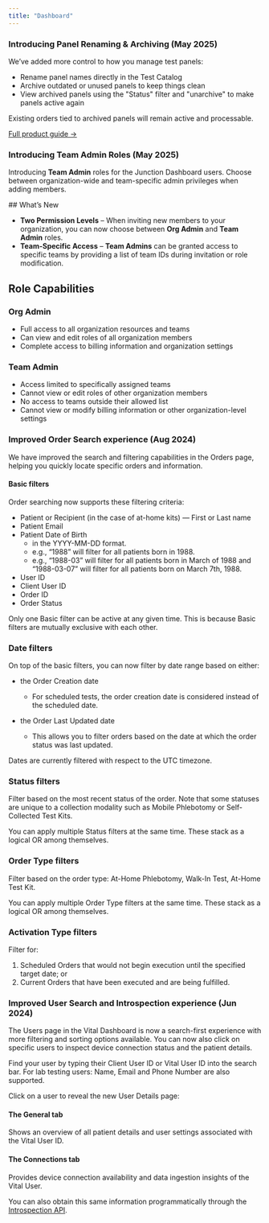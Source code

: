 ```yaml
---
title: "Dashboard"
---
```


### Introducing Panel Renaming & Archiving (May 2025)

We’ve added more control to how you manage test panels:

- Rename panel names directly in the Test Catalog
- Archive outdated or unused panels to keep things clean
- View archived panels using the "Status" filter and "unarchive" to make panels active again

Existing orders tied to archived panels will remain active and processable.

[Full product guide →](https://support.tryvital.com/articles/1278554980-managing-lab-panels)


### Introducing Team Admin Roles (May 2025)

Introducing **Team Admin** roles for the Junction Dashboard users. Choose between organization-wide and team-specific admin privileges when adding members.

<Accordion icon="magnifying-glass" iconType="duotone" title="Details" defaultOpen>
## What’s New

- **Two Permission Levels** – When inviting new members to your organization, you can now choose between **Org Admin** and **Team Admin** roles.
- **Team-Specific Access** – **Team Admins** can be granted access to specific teams by providing a list of team IDs during invitation or role modification.

## Role Capabilities

### Org Admin

- Full access to all organization resources and teams
- Can view and edit roles of all organization members
- Complete access to billing information and organization settings

### Team Admin

- Access limited to specifically assigned teams
- Cannot view or edit roles of other organization members
- No access to teams outside their allowed list
- Cannot view or modify billing information or other organization-level settings

</Accordion>


### Improved Order Search experience (Aug 2024)

We have improved the search and filtering capabilities in the Orders page, helping you quickly locate specific orders and information.

<Accordion icon="magnifying-glass" iconType="duotone" title="Details" defaultOpen>

#### Basic filters

Order searching now supports these filtering criteria: 

- Patient or Recipient (in the case of at-home kits) — First or Last name
- Patient Email
- Patient Date of Birth
    - in the YYYY-MM-DD format.
    - e.g., “1988” will filter for all patients born in 1988.
    - e.g., “1988-03” will filter for all patients born in March of 1988 and “1988-03-07” will filter for all patients born on March 7th, 1988.
- User ID
- Client User ID
- Order ID
- Order Status

<Info>
Only one Basic filter can be active at any given time. This is because Basic filters are
mutually exclusive with each other.
</Info>

### Date filters

On top of the basic filters, you can now filter by date range based on either:

- the Order Creation date 
    - For scheduled tests, the order creation date is considered instead of the scheduled date.

- the Order Last Updated date
    - This allows you to filter orders based on the date at which the order status was last updated.

Dates are currently filtered with respect to the UTC timezone.

### Status filters

Filter based on the most recent status of the order. Note that some statuses are unique to a collection modality such as Mobile Phlebotomy or Self-Collected Test Kits.
    
<Info>
You can apply multiple Status filters at the same time. These stack as a logical OR among themselves.
</Info>

### Order Type filters

Filter based on the order type: At-Home Phlebotomy, Walk-In Test, At-Home Test Kit.

<Info>
You can apply multiple Order Type filters at the same time. These stack as a logical OR among themselves.
</Info>

### Activation Type filters

Filter for:

1. Scheduled Orders that would not begin execution until the specified target date; or
2. Current Orders that have been executed and are being fulfilled.

</Accordion>


### Improved User Search and Introspection experience (Jun 2024)

The Users page in the Vital Dashboard is now a search-first experience with more filtering and sorting options
available. You can now also click on specific users to inspect device connection status and the patient details.

<Accordion icon="magnifying-glass" iconType="duotone" title="Details" defaultOpen>

Find your user by typing their Client User ID or Vital User ID into the search bar. For lab testing users: Name, Email and Phone Number are also supported.

Click on a user to reveal the new User Details page:


#### The General tab

Shows an overview of all patient details and user settings associated with the Vital User ID.

#### The Connections tab

Provides device connection availability and data ingestion insights of the Vital User.

You can also obtain this same information programmatically through the [Introspection API](/api-reference/introspection/user-resources).

</Accordion>
